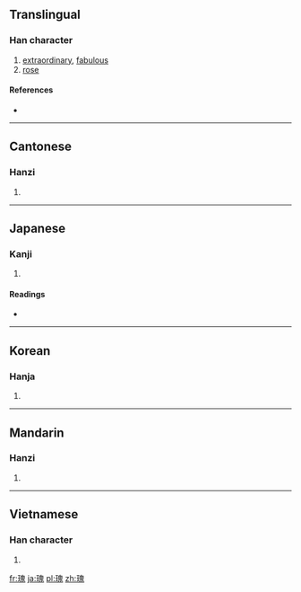 ==Translingual==

===Han character===
{{Han char|rn=96|rad=玉|as=10|sn=14|four=1611<sub>3</sub>|canj=一土竹山戈 (MGHUI)}}

# [[extraordinary]], [[fabulous]]
# [[rose]]

====References====
* {{Han ref|kx=0739.160|dkj=21164|dj=1149.210|hdz=21127.060|uh=7470|ud=29808|bh=BAC0|bd=47808}}

----

==Cantonese==

===Hanzi===
{{yue-hanzi|jyut=|y=gwai1, gwai3}}

# {{defn|Cantonese|sort=玉10}}

----

==Japanese==

===Kanji===
{{ja-kanji|grade=|rs=玉10}}

# {{defn|Japanese|sort=玉10}}

====Readings====
* {{ja-readings|on=[[かい]] (kai)|kun=[[おおきい]] (ookii), [[すぐれる]] (sugureru), [[うつくしい]] (utsukushii)|nanori=}}

----

==Korean==

===Hanja===
{{ko-hanja|hangeul=괴|eumhun=|rv=goe|mr=koe|y=koy}}

# {{defn|Korean|sort=玉10}}

----

==Mandarin==

===Hanzi===
{{cmn-hanzi|pin=[[guī]] ([[gui1]])|wg=kuei<sup>1</sup>}}

# {{defn|Mandarin|sort=玉10}}

----

==Vietnamese==

===Han character===
{{vi-hantu|[[côi]], [[khôi]]|rs=玉10}}

# {{defn|Vietnamese|sort=玉10}}

[[fr:瑰]]
[[ja:瑰]]
[[pl:瑰]]
[[zh:瑰]]